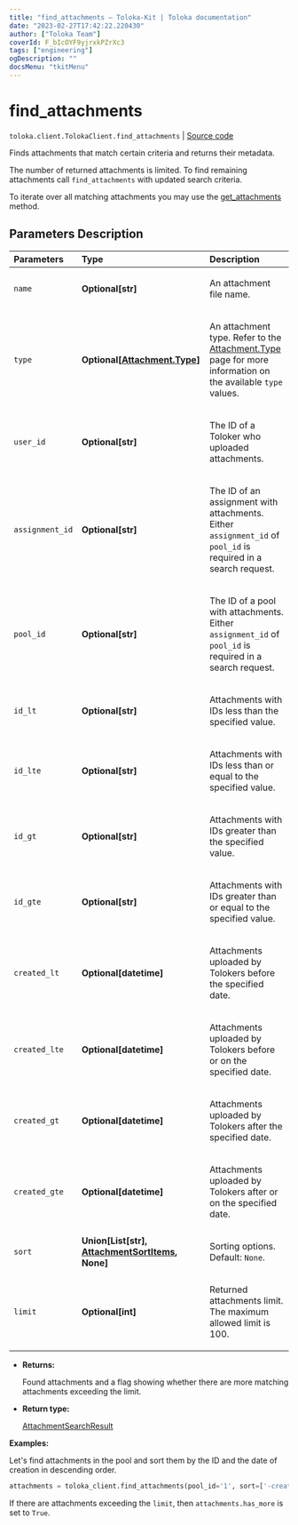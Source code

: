 ```yaml
---
title: "find_attachments — Toloka-Kit | Toloka documentation"
date: "2023-02-27T17:42:22.220430"
author: ["Toloka Team"]
coverId: F_bIcOYF9yjrxkPZrXc3
tags: ["engineering"]
ogDescription: ""
docsMenu: "tkitMenu"
---
```


# find_attachments
`toloka.client.TolokaClient.find_attachments` | [Source code](https://github.com/Toloka/toloka-kit/blob/v1.1.4/src/client/__init__.py#L778)

Finds attachments that match certain criteria and returns their metadata.

The number of returned attachments is limited. To find remaining attachments call `find_attachments` with updated search criteria.

To iterate over all matching attachments you may use the [get_attachments](/docs/toloka-kit/reference/toloka.client.TolokaClient.get_attachments) method.

## Parameters Description

| Parameters | Type | Description |
| :----------| :----| :-----------|
`name`|**Optional\[str\]**|<p>An attachment file name.</p>
`type`|**Optional\[[Attachment.Type](/docs/toloka-kit/reference/toloka.client.attachment.Attachment.Type)\]**|<p>An attachment type. Refer to the [Attachment.Type](/docs/toloka-kit/reference/toloka.client.attachment.Attachment.Type) page for more information on the available `type` values.</p>
`user_id`|**Optional\[str\]**|<p>The ID of a Toloker who uploaded attachments.</p>
`assignment_id`|**Optional\[str\]**|<p>The ID of an assignment with attachments. Either `assignment_id` of `pool_id` is required in a search request.</p>
`pool_id`|**Optional\[str\]**|<p>The ID of a pool with attachments. Either `assignment_id` of `pool_id` is required in a search request.</p>
`id_lt`|**Optional\[str\]**|<p>Attachments with IDs less than the specified value.</p>
`id_lte`|**Optional\[str\]**|<p>Attachments with IDs less than or equal to the specified value.</p>
`id_gt`|**Optional\[str\]**|<p>Attachments with IDs greater than the specified value.</p>
`id_gte`|**Optional\[str\]**|<p>Attachments with IDs greater than or equal to the specified value.</p>
`created_lt`|**Optional\[datetime\]**|<p>Attachments uploaded by Tolokers before the specified date.</p>
`created_lte`|**Optional\[datetime\]**|<p>Attachments uploaded by Tolokers before or on the specified date.</p>
`created_gt`|**Optional\[datetime\]**|<p>Attachments uploaded by Tolokers after the specified date.</p>
`created_gte`|**Optional\[datetime\]**|<p>Attachments uploaded by Tolokers after or on the specified date.</p>
`sort`|**Union\[List\[str\], [AttachmentSortItems](/docs/toloka-kit/reference/toloka.client.search_requests.AttachmentSortItems), None\]**|<p>Sorting options. Default: `None`.</p>
`limit`|**Optional\[int\]**|<p>Returned attachments limit. The maximum allowed limit is 100.</p>

* **Returns:**

  Found attachments and a flag showing whether there are more matching attachments exceeding the limit.

* **Return type:**

  [AttachmentSearchResult](/docs/toloka-kit/reference/toloka.client.search_results.AttachmentSearchResult)

**Examples:**

Let's find attachments in the pool and sort them by the ID and the date of creation in descending order.

```python
attachments = toloka_client.find_attachments(pool_id='1', sort=['-created', '-id'], limit=10)
```

If there are attachments exceeding the `limit`, then `attachments.has_more` is set to `True`.